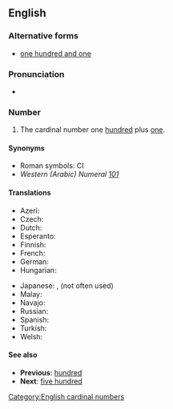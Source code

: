 ==English==

===Alternative forms===
* [[one hundred and one]] {{qualifier|British format}} <!--This entry only exists to showcase the "and" difference between US and UK/Commonwealth, right? Shouldn't it go a little more in depth, explaining that "and" is acceptable in the US, but likely to cause confusion (since "and" usually implies a decimal point?)-->

===Pronunciation===
* {{rhymes|ʌn|lang=en}}

===Number===
{{head|en|numeral}}

# The cardinal number one [[hundred]] plus [[one]].

====Synonyms====
* Roman symbols: CI
* ''Western (Arabic) Numeral'' ''[[101]]''

====Translations====
{{trans-top|101}}
* Azeri: {{t|az|yüz bir}}
* Czech: {{t|cs|sto jedna}}
* Dutch: {{t|nl|honderdeneen|f}}
* Esperanto: {{t|eo|cent kaj unu}}
* Finnish: {{t+|fi|satayksi}}
* French: {{t|fr|cent-et-un|m}}
* German: {{t+|de|hunderteins|f}}
* Hungarian: {{t+|hu|százegy}}
{{trans-mid}}
* Japanese: {{t|ja|101|tr=hyakuichi}}, {{t|ja|百一|tr=hyakuichi}}(not often used)
* Malay: {{t|ms|seratus satu}}
* Navajo: {{t|nv|tʼááłáhádí neeznádiin tʼááłáʼí}}
* Russian: {{t+|ru|сто один|sc=Cyrl}}
* Spanish: {{t|es|ciento uno}}
* Turkish: {{t|tr|yüz bir}}
* Welsh: {{t|cy|cant ag un}}
{{trans-bottom}}

====See also====
* '''Previous''': [[hundred]]
* '''Next''': [[five hundred]]

[[Category:English cardinal numbers]]